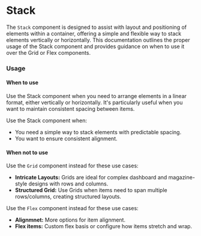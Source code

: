 
<Meta title="MDX|Stack" component={Stack} />

# Stack

The `Stack` component is designed to assist with layout and positioning of elements within a container, offering a simple and flexible way to stack elements vertically or horizontally. This documentation outlines the proper usage of the Stack component and provides guidance on when to use it over the Grid or Flex components.

### Usage

#### When to use

Use the Stack component when you need to arrange elements in a linear format, either vertically or horizontally. It's particularly useful when you want to maintain consistent spacing between items.

Use the Stack component when:

- You need a simple way to stack elements with predictable spacing.
- You want to ensure consistent alignment.

#### When not to use

Use the `Grid` component instead for these use cases:

- **Intricate Layouts:** Grids are ideal for complex dashboard and magazine-style designs with rows and columns.
- **Structured Grid:** Use Grids when items need to span multiple rows/columns, creating structured layouts.

Use the `Flex` component instead for these use cases:

- **Alignmnet:** More options for item alignment.
- **Flex items:** Custom flex basis or configure how items stretch and wrap.

<ArgTypes of={Stack} />
